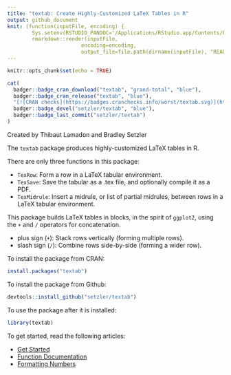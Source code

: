 ```yaml
---
title: "textab: Create Highly-Customized LaTeX Tables in R" 
output: github_document
knit: (function(inputFile, encoding) {
        Sys.setenv(RSTUDIO_PANDOC='/Applications/RStudio.app/Contents/Resources/app/quarto/bin/tools');
        rmarkdown::render(inputFile,
                        encoding=encoding, 
                        output_file=file.path(dirname(inputFile), "README.md")) })
--- 
```


```r
knitr::opts_chunk$set(echo = TRUE)
```

```r
cat(
  badger::badge_cran_download("textab", "grand-total", "blue"),
  badger::badge_cran_release("textab", "blue"),
  "[![CRAN checks](https://badges.cranchecks.info/worst/textab.svg)](https://cran.r-project.org/web/checks/check_results_textab.html)",
  badger::badge_devel("setzler/textab", "blue"),
  badger::badge_last_commit("setzler/textab")
)
```

Created by Thibaut Lamadon and Bradley Setzler

The `textab` package produces highly-customized LaTeX tables in R. 

There are only three functions in this package:

  - `TexRow`: Form a row in a LaTeX tabular environment.
  - `TexSave`: Save the tabular as a .tex file, and optionally compile it as a PDF.
  - `TexMidrule`: Insert a midrule, or list of partial midrules, between rows in a LaTeX tabular environment.
  

This package builds LaTeX tables in blocks, in the spirit of `ggplot2`, using
the `+` and `/` operators for concatenation.

  - plus sign (`+`): Stack rows vertically (forming multiple rows).
  - slash sign (`/`): Combine rows side-by-side (forming a wider row).


To install the package from CRAN:

```r
install.packages("textab")
```

To install the package from Github:

```r
devtools::install_github("setzler/textab")
```

To use the package after it is installed:

```r
library(textab)
```

To get started, read the following articles:

- [Get Started](https://setzler.github.io/textab/articles/textab.html)
- [Function Documentation](https://setzler.github.io/textab/reference/index.html)
- [Formatting Numbers](https://setzler.github.io/textab/articles/Numerics.html)




